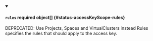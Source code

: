 


<details className="config-field" data-expandable="true" open>
<summary>

#### `rules` <span className="config-field-required" data-required="false">required</span> <span className="config-field-type">object[]</span> <span className="config-field-default"></span> <span className="config-field-enum"></span> {#status-accessKeyScope-rules}

DEPRECATED: Use Projects, Spaces and VirtualClusters instead
Rules specifies the rules that should apply to the access key.

</summary>

<PartialRulesreference />


</details>
